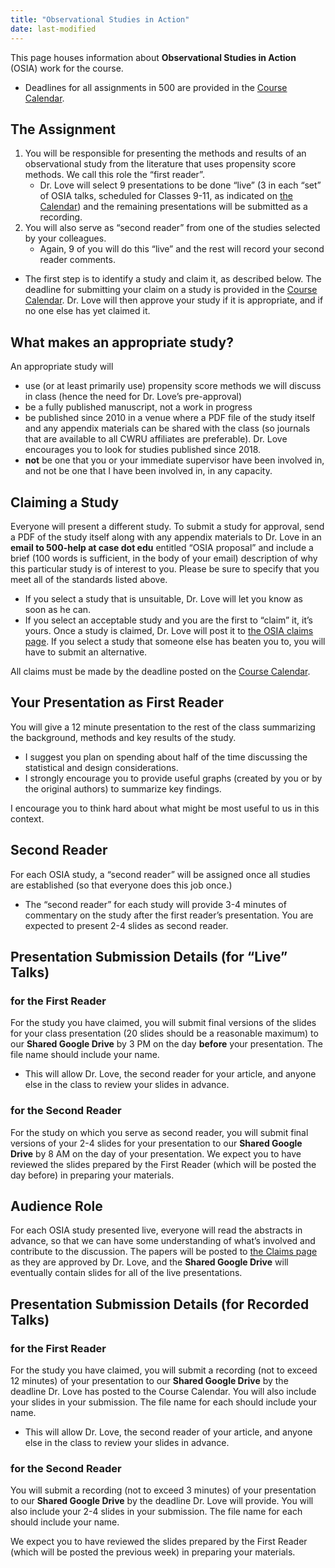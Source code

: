 ```yaml
---
title: "Observational Studies in Action"
date: last-modified
---
```


This page houses information about **Observational Studies in Action** (OSIA) work for the course.

- Deadlines for all assignments in 500 are provided in the [Course Calendar](calendar.qmd).

## The Assignment

1. You will be responsible for presenting the methods and results of an observational study from the literature that uses propensity score methods. We call this role the "first reader".
    - Dr. Love will select 9 presentations to be done "live" (3 in each "set" of OSIA talks, scheduled for Classes 9-11, as indicated on [the Calendar](calendar.qmd)) and the remaining presentations will be submitted as a recording.
    
2. You will also serve as "second reader" from one of the studies selected by your colleagues. 
    - Again, 9 of you will do this "live" and the rest will record your second reader comments.

- The first step is to identify a study and claim it, as described below. The deadline for submitting your claim on a study is provided in the [Course Calendar](calendar.qmd). Dr. Love will then approve your study if it is appropriate, and if no one else has yet claimed it.

## What makes an appropriate study?

An appropriate study will 

- use (or at least primarily use) propensity score methods we will discuss in class (hence the need for Dr. Love's pre-approval)
- be a fully published manuscript, not a work in progress
- be published since 2010 in a venue where a PDF file of the study itself and any appendix materials can be shared with the class (so journals that are available to all CWRU affiliates are preferable). Dr. Love encourages you to look for studies published since 2018.
- **not** be one that you or your immediate supervisor have been involved in, and not be one that I have been involved in, in any capacity.

## Claiming a Study

Everyone will present a different study. To submit a study for approval, send a PDF of the study itself along with any appendix materials to Dr. Love in an **email to 500-help at case dot edu** entitled "OSIA proposal" and include a brief (100 words is sufficient, in the body of your email) description of why this particular study is of interest to you. Please be sure to specify that you meet all of the standards listed above.

- If you select a study that is unsuitable, Dr. Love will let you know as soon as he can.
- If you select an acceptable study and you are the first to "claim" it, it's yours. Once a study is claimed, Dr. Love will post it to [the OSIA claims page](https://github.com/THOMASELOVE/500-osia-2024). If you select a study that someone else has beaten you to, you will have to submit an alternative.

All claims must be made by the deadline posted on the [Course Calendar](calendar.qmd).

## Your Presentation as First Reader

You will give a 12 minute presentation to the rest of the class summarizing the background, methods and key results of the study. 

- I suggest you plan on spending about half of the time discussing the statistical and design considerations.
- I strongly encourage you to provide useful graphs (created by you or by the original authors) to summarize key findings.

I encourage you to think hard about what might be most useful to us in this context. 

## Second Reader

For each OSIA study, a "second reader" will be assigned once all studies are established (so that everyone does this job once.) 

- The "second reader" for each study will provide 3-4 minutes of commentary on the study after the first reader's presentation. You are expected to present 2-4 slides as second reader. 

## Presentation Submission Details (for "Live" Talks)

### for the First Reader

For the study you have claimed, you will submit final versions of the slides for your class presentation (20 slides should be a reasonable maximum) to our **Shared Google Drive** by 3 PM on the day **before** your presentation. The file name should include your name.

- This will allow Dr. Love, the second reader for your article, and anyone else in the class to review your slides in advance.

### for the Second Reader

For the study on which you serve as second reader, you will submit final versions of your 2-4 slides for your presentation to our **Shared Google Drive** by 8 AM on the day of your presentation. We expect you to have reviewed the slides prepared by the First Reader (which will be posted the day before) in preparing your materials.

## Audience Role

For each OSIA study presented live, everyone will read the abstracts in advance, so that we can have some understanding of what's involved and contribute to the discussion. The papers will be posted to [the Claims page](https://github.com/THOMASELOVE/500-osia-2024/blob/main/claims.md) as they are approved by Dr. Love, and the **Shared Google Drive** will eventually contain slides for all of the live presentations.

## Presentation Submission Details (for Recorded Talks)

### for the First Reader

For the study you have claimed, you will submit a recording (not to exceed 12 minutes) of your presentation to our **Shared Google Drive** by the deadline Dr. Love has posted to the Course Calendar. You will also include your slides in your submission. The file name for each should include your name.

- This will allow Dr. Love, the second reader of your article, and anyone else in the class to review your slides in advance.

### for the Second Reader

You will submit a recording (not to exceed 3 minutes) of your presentation to our **Shared Google Drive** by the deadline Dr. Love will provide. You will also include your 2-4 slides in your submission. The file name for each should include your name. 

We expect you to have reviewed the slides prepared by the First Reader (which will be posted the previous week) in preparing your materials.


